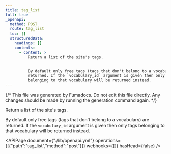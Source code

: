 ```yaml
---
title: tag_list
full: true
_openapi:
  method: POST
  route: tag_list
  toc: []
  structuredData:
    headings: []
    contents:
      - content: >
          Return a list of the site's tags.


          By default only free tags (tags that don't belong to a vocabulary) are
          returned. If the `vocabulary_id` argument is given then only tags
          belonging to that vocabulary will be returned instead.
---
```


{/* This file was generated by Fumadocs. Do not edit this file directly. Any changes should be made by running the generation command again. */}

Return a list of the site's tags.

By default only free tags (tags that don't belong to a vocabulary) are returned. If the `vocabulary_id` argument is given then only tags belonging to that vocabulary will be returned instead.


<APIPage document={"./lib/openapi.yml"} operations={[{"path":"tag_list","method":"post"}]} webhooks={[]} hasHead={false} />